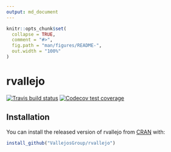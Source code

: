 ```yaml
---
output: md_document
---
```


<!-- README.md is generated from README.Rmd. Please edit that file -->

```r
knitr::opts_chunk$set(
  collapse = TRUE,
  comment = "#>",
  fig.path = "man/figures/README-",
  out.width = "100%"
)
```

# rvallejo
<!-- badges: start -->
[![Travis build status](https://travis-ci.org/VallejosGroup/rvallejo.svg?branch=master)](https://travis-ci.org/VallejosGroup/rvallejo)
[![Codecov test coverage](https://codecov.io/gh/VallejosGroup/rvallejo/branch/master/graph/badge.svg)](https://codecov.io/gh/VallejosGroup/rvallejo?branch=master)
<!-- badges: end -->

## Installation

You can install the released version of rvallejo from [CRAN](https://CRAN.R-project.org) with:

``` r
install_github("VallejosGroup/rvallejo")
```

